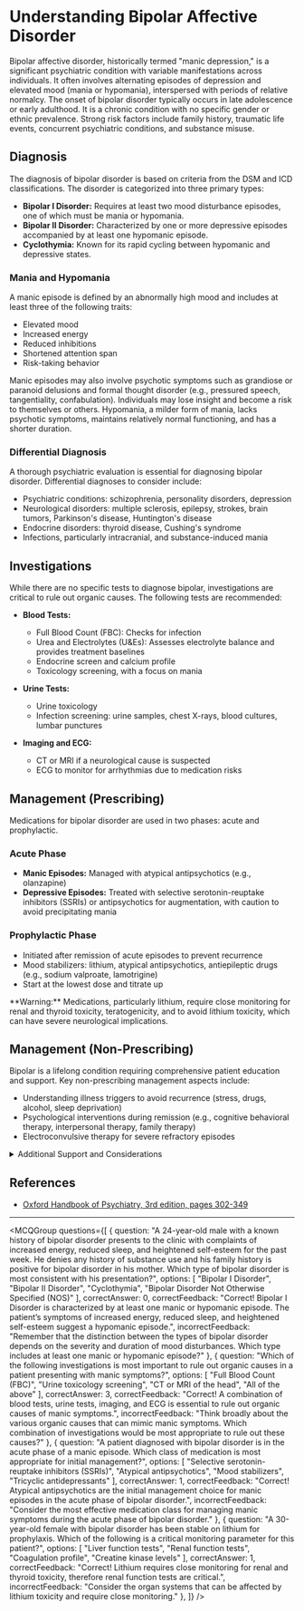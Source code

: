 
# Understanding Bipolar Affective Disorder

Bipolar affective disorder, historically termed "manic depression," is a significant psychiatric condition with variable manifestations across individuals. It often involves alternating episodes of depression and elevated mood (mania or hypomania), interspersed with periods of relative normalcy. The onset of bipolar disorder typically occurs in late adolescence or early adulthood. It is a chronic condition with no specific gender or ethnic prevalence. Strong risk factors include family history, traumatic life events, concurrent psychiatric conditions, and substance misuse.

## Diagnosis

The diagnosis of bipolar disorder is based on criteria from the DSM and ICD classifications. The disorder is categorized into three primary types:

- **Bipolar I Disorder:** Requires at least two mood disturbance episodes, one of which must be mania or hypomania.
- **Bipolar II Disorder:** Characterized by one or more depressive episodes accompanied by at least one hypomanic episode.
- **Cyclothymia:** Known for its rapid cycling between hypomanic and depressive states.

### Mania and Hypomania

A manic episode is defined by an abnormally high mood and includes at least three of the following traits:
- Elevated mood
- Increased energy
- Reduced inhibitions
- Shortened attention span
- Risk-taking behavior

Manic episodes may also involve psychotic symptoms such as grandiose or paranoid delusions and formal thought disorder (e.g., pressured speech, tangentiality, confabulation). Individuals may lose insight and become a risk to themselves or others. Hypomania, a milder form of mania, lacks psychotic symptoms, maintains relatively normal functioning, and has a shorter duration.

### Differential Diagnosis

A thorough psychiatric evaluation is essential for diagnosing bipolar disorder. Differential diagnoses to consider include:
- Psychiatric conditions: schizophrenia, personality disorders, depression
- Neurological disorders: multiple sclerosis, epilepsy, strokes, brain tumors, Parkinson's disease, Huntington's disease
- Endocrine disorders: thyroid disease, Cushing's syndrome
- Infections, particularly intracranial, and substance-induced mania

## Investigations

While there are no specific tests to diagnose bipolar, investigations are critical to rule out organic causes. The following tests are recommended:

- **Blood Tests:**
  - Full Blood Count (FBC): Checks for infection
  - Urea and Electrolytes (U&Es): Assesses electrolyte balance and provides treatment baselines
  - Endocrine screen and calcium profile
  - Toxicology screening, with a focus on mania

- **Urine Tests:**
  - Urine toxicology
  - Infection screening: urine samples, chest X-rays, blood cultures, lumbar punctures

- **Imaging and ECG:**
  - CT or MRI if a neurological cause is suspected
  - ECG to monitor for arrhythmias due to medication risks

## Management (Prescribing)

Medications for bipolar disorder are used in two phases: acute and prophylactic.

### Acute Phase

- **Manic Episodes:** Managed with atypical antipsychotics (e.g., olanzapine)
- **Depressive Episodes:** Treated with selective serotonin-reuptake inhibitors (SSRIs) or antipsychotics for augmentation, with caution to avoid precipitating mania

### Prophylactic Phase

- Initiated after remission of acute episodes to prevent recurrence
- Mood stabilizers: lithium, atypical antipsychotics, antiepileptic drugs (e.g., sodium valproate, lamotrigine)
- Start at the lowest dose and titrate up

<Callout emoji="⚠️">
**Warning:** Medications, particularly lithium, require close monitoring for renal and thyroid toxicity, teratogenicity, and to avoid lithium toxicity, which can have severe neurological implications.
</Callout>

## Management (Non-Prescribing)

Bipolar is a lifelong condition requiring comprehensive patient education and support. Key non-prescribing management aspects include:

- Understanding illness triggers to avoid recurrence (stress, drugs, alcohol, sleep deprivation)
- Psychological interventions during remission (e.g., cognitive behavioral therapy, interpersonal therapy, family therapy)
- Electroconvulsive therapy for severe refractory episodes

<details>
<summary>Additional Support and Considerations</summary>

Patients with bipolar can be vulnerable during acute episodes, warranting inpatient care for severe cases. Support groups can provide valuable assistance in coping with the disorder.

</details>

## References

- [Oxford Handbook of Psychiatry, 3rd edition, pages 302-349](#)

---

<MCQGroup questions={[
  {
    question: "A 24-year-old male with a known history of bipolar disorder presents to the clinic with complaints of increased energy, reduced sleep, and heightened self-esteem for the past week. He denies any history of substance use and his family history is positive for bipolar disorder in his mother. Which type of bipolar disorder is most consistent with his presentation?",
    options: [
      "Bipolar I Disorder",
      "Bipolar II Disorder",
      "Cyclothymia",
      "Bipolar Disorder Not Otherwise Specified (NOS)"
    ],
    correctAnswer: 0,
    correctFeedback: "Correct! Bipolar I Disorder is characterized by at least one manic or hypomanic episode. The patient’s symptoms of increased energy, reduced sleep, and heightened self-esteem suggest a hypomanic episode.",
    incorrectFeedback: "Remember that the distinction between the types of bipolar disorder depends on the severity and duration of mood disturbances. Which type includes at least one manic or hypomanic episode?"
  },
  {
    question: "Which of the following investigations is most important to rule out organic causes in a patient presenting with manic symptoms?",
    options: [
      "Full Blood Count (FBC)",
      "Urine toxicology screening",
      "CT or MRI of the head",
      "All of the above"
    ],
    correctAnswer: 3,
    correctFeedback: "Correct! A combination of blood tests, urine tests, imaging, and ECG is essential to rule out organic causes of manic symptoms.",
    incorrectFeedback: "Think broadly about the various organic causes that can mimic manic symptoms. Which combination of investigations would be most appropriate to rule out these causes?"
  },
  {
    question: "A patient diagnosed with bipolar disorder is in the acute phase of a manic episode. Which class of medication is most appropriate for initial management?",
    options: [
      "Selective serotonin-reuptake inhibitors (SSRIs)",
      "Atypical antipsychotics",
      "Mood stabilizers",
      "Tricyclic antidepressants"
    ],
    correctAnswer: 1,
    correctFeedback: "Correct! Atypical antipsychotics are the initial management choice for manic episodes in the acute phase of bipolar disorder.",
    incorrectFeedback: "Consider the most effective medication class for managing manic symptoms during the acute phase of bipolar disorder."
  },
  {
    question: "A 30-year-old female with bipolar disorder has been stable on lithium for prophylaxis. Which of the following is a critical monitoring parameter for this patient?",
    options: [
      "Liver function tests",
      "Renal function tests",
      "Coagulation profile",
      "Creatine kinase levels"
    ],
    correctAnswer: 1,
    correctFeedback: "Correct! Lithium requires close monitoring for renal and thyroid toxicity, therefore renal function tests are critical.",
    incorrectFeedback: "Consider the organ systems that can be affected by lithium toxicity and require close monitoring."
  },
]} />